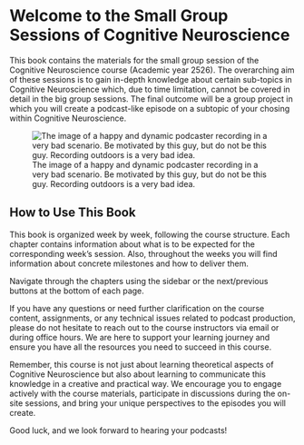 # Welcome to the Small Group Sessions of Cognitive Neuroscience

This book contains the materials for the small group session of the Cognitive Neuroscience course (Academic year 2526). The overarching aim of these sessions is to gain in-depth knowledge about certain sub-topics in Cognitive Neuroscience which, due to time limitation, cannot be covered in detail in the big group sessions. The final outcome will be a group project in which you will create a podcast-like episode on a subtopic of your chosing within Cognitive Neuroscience.


![The image of a happy and dynamic podcaster recording in a very bad scenario. Be motivated by this guy, but do not be this guy. Recording outdoors is a very bad idea.](_images/podcaster.png)

## How to Use This Book

This book is organized week by week, following the course structure. Each chapter contains information about what is to be expected for the corresponding week's session. Also, throughout the weeks you will find information about concrete milestones and how to deliver them.

Navigate through the chapters using the sidebar or the next/previous buttons at the bottom of each page.

If you have any questions or need further clarification on the course content, assignments, or any technical issues related to podcast production, please do not hesitate to reach out to the course instructors via email or during office hours. We are here to support your learning journey and ensure you have all the resources you need to succeed in this course.

Remember, this course is not just about learning theoretical aspects of Cognitive Neuroscience but also about learning to communicate this knowledge in a creative and practical way. We encourage you to engage actively with the course materials, participate in discussions during the on-site sessions, and bring your unique perspectives to the episodes you will create.

Good luck, and we look forward to hearing your podcasts!
